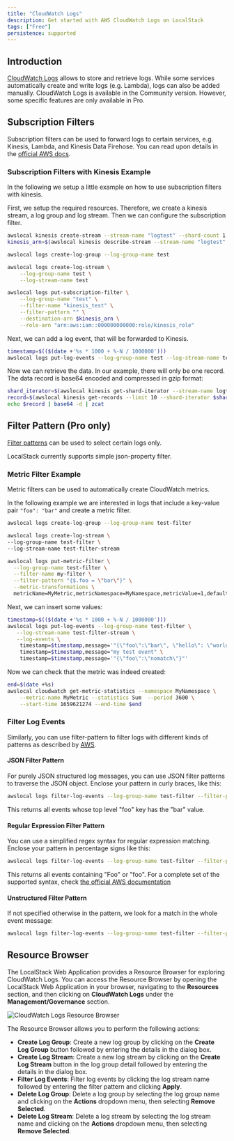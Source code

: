 ```yaml
---
title: "CloudWatch Logs"
description: Get started with AWS CloudWatch Logs on LocalStack
tags: ["Free"]
persistence: supported
---
```



## Introduction

[CloudWatch Logs](https://docs.aws.amazon.com/cloudwatch/index.html) allows to store and retrieve logs.
While some services automatically create and write logs (e.g. Lambda), logs can also be added manually.
CloudWatch Logs is available in the Community version.
However, some specific features are only available in Pro.

## Subscription Filters

Subscription filters can be used to forward logs to certain services, e.g. Kinesis, Lambda, and Kinesis Data Firehose.
You can read upon details in the [official AWS docs](https://docs.aws.amazon.com/AmazonCloudWatch/latest/logs/SubscriptionFilters.html).

### Subscription Filters with Kinesis Example

In the following we setup a little example on how to use subscription filters with kinesis.

First, we setup the required resources.
Therefore, we create a kinesis stream, a log group and log stream.
Then we can configure the subscription filter.
```bash
awslocal kinesis create-stream --stream-name "logtest" --shard-count 1
kinesis_arn=$(awslocal kinesis describe-stream --stream-name "logtest" | jq -r .StreamDescription.StreamARN)

awslocal logs create-log-group --log-group-name test

awslocal logs create-log-stream \
    --log-group-name test \
    --log-stream-name test

awslocal logs put-subscription-filter \
    --log-group-name "test" \
    --filter-name "kinesis_test" \
    --filter-pattern "" \
    --destination-arn $kinesis_arn \
    --role-arn "arn:aws:iam::000000000000:role/kinesis_role"
```

Next, we can add a log event, that will be forwarded to Kinesis.

```bash
timestamp=$(($(date +'%s * 1000 + %-N / 1000000')))
awslocal logs put-log-events --log-group-name test --log-stream-name test --log-events "[{\"timestamp\": ${timestamp} , \"message\": \"hello from cloudwatch\"}]"
```

Now we can retrieve the data.
In our example, there will only be one record.
The data record is base64 encoded and compressed in gzip format:

```bash
shard_iterator=$(awslocal kinesis get-shard-iterator --stream-name logtest --shard-id shardId-000000000000 --shard-iterator-type TRIM_HORIZON | jq -r .ShardIterator)
record=$(awslocal kinesis get-records --limit 10 --shard-iterator $shard_iterator | jq -r '.Records[0].Data')
echo $record | base64 -d | zcat
```

## Filter Pattern (Pro only)

[Filter patterns](https://docs.aws.amazon.com/AmazonCloudWatch/latest/logs/FilterAndPatternSyntax.html) can be used to select certain logs only.

LocalStack currently supports simple json-property filter.

### Metric Filter Example

Metric filters can be used to automatically create CloudWatch metrics.

In the following example we are interested in logs that include a key-value pair `"foo": "bar"` and create a metric filter.

```bash
awslocal logs create-log-group --log-group-name test-filter

awslocal logs create-log-stream \
--log-group-name test-filter \
--log-stream-name test-filter-stream

awslocal logs put-metric-filter \
  --log-group-name test-filter \
  --filter-name my-filter \
  --filter-pattern "{$.foo = \"bar\"}" \
  --metric-transformations \
  metricName=MyMetric,metricNamespace=MyNamespace,metricValue=1,defaultValue=0
```

Next, we can insert some values:

```bash
timestamp=$(($(date +'%s * 1000 + %-N / 1000000')))
awslocal logs put-log-events --log-group-name test-filter \
   --log-stream-name test-filter-stream \
   --log-events \
    timestamp=$timestamp,message='"{\"foo\":\"bar\", \"hello\": \"world\"}"' \
    timestamp=$timestamp,message="my test event" \
    timestamp=$timestamp,message='"{\"foo\":\"nomatch\"}"'
```

Now we can check that the metric was indeed created:

```bash
end=$(date +%s)
awslocal cloudwatch get-metric-statistics --namespace MyNamespace \
    --metric-name MyMetric --statistics Sum  --period 3600 \
    --start-time 1659621274 --end-time $end
```

### Filter Log Events

Similarly, you can use filter-pattern to filter logs with different kinds of patterns as described by [AWS](https://docs.aws.amazon.com/AmazonCloudWatch/latest/logs/FilterAndPatternSyntax.html).

#### JSON Filter Pattern

For purely JSON structured log messages, you can use JSON filter patterns to traverse the JSON object.
Enclose your pattern in curly braces, like this:

```bash
awslocal logs filter-log-events --log-group-name test-filter --filter-pattern "{$.foo = \"bar\"}"
```

This returns all events whose top level "foo" key has the "bar" value.

#### Regular Expression Filter Pattern

You can use a simplified regex syntax for regular expression matching.
Enclose your pattern in percentage signs like this:

```bash
awslocal logs filter-log-events --log-group-name test-filter --filter-pattern "\%[fF]oo\%"
```

This returns all events containing "Foo" or "foo".
For a complete set of the supported syntax, check [the official AWS documentation](https://docs.aws.amazon.com/AmazonCloudWatch/latest/logs/FilterAndPatternSyntax.html#regex-expressions)

#### Unstructured Filter Pattern

If not specified otherwise in the pattern, we look for a match in the whole event message:

```bash
awslocal logs filter-log-events --log-group-name test-filter --filter-pattern "foo"
```

## Resource Browser

The LocalStack Web Application provides a Resource Browser for exploring CloudWatch Logs.
You can access the Resource Browser by opening the LocalStack Web Application in your browser, navigating to the **Resources** section, and then clicking on **CloudWatch Logs** under the **Management/Governance** section.

![CloudWatch Logs Resource Browser](/images/aws/logs-resource-browser.png)

The Resource Browser allows you to perform the following actions:

* **Create Log Group**: Create a new log group by clicking on the **Create Log Group** button followed by entering the details in the dialog box.
* **Create Log Stream**: Create a new log stream by clicking on the **Create Log Stream** button in the log group detail followed by entering the details in the dialog box.
* **Filter Log Events**: Filter log events by clicking the log stream name followed by entering the filter pattern and clicking **Apply**.
* **Delete Log Group**: Delete a log group by selecting the log group name and clicking on the **Actions** dropdown menu, then selecting **Remove Selected**.
* **Delete Log Stream**: Delete a log stream by selecting the log stream name and clicking on the **Actions** dropdown menu, then selecting **Remove Selected**.

